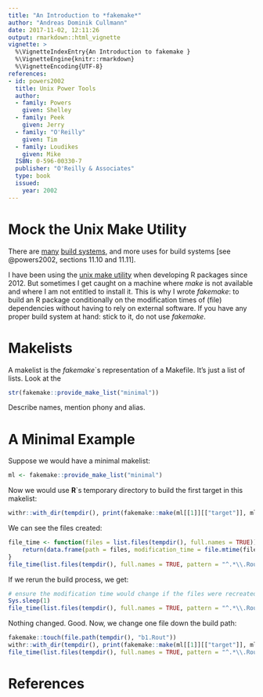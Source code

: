 ```yaml
---
title: "An Introduction to *fakemake*"
author: "Andreas Dominik Cullmann"
date: 2017-11-02, 12:11:26
output: rmarkdown::html_vignette
vignette: >
  %\VignetteIndexEntry{An Introduction to fakemake }
  %\VignetteEngine{knitr::rmarkdown}
  %\VignetteEncoding{UTF-8}
references:
- id: powers2002
  title: Unix Power Tools
  author:
  - family: Powers
    given: Shelley
  - family: Peek
    given: Jerry
  - family: "O'Reilly"
    given: Tim
  - family: Loudikes
    given: Mike
  ISBN: 0-596-00330-7
  publisher: "O'Reilly & Associates"
  type: book
  issued:
    year: 2002
---
```


# Mock the Unix Make Utility
There are 
[many](https://en.wikipedia.org/wiki/List_of_build_automation_software)
[build systems](https://en.wikipedia.org/wiki/Build_automation), 
and more uses for build systems [see @powers2002, sections 11.10 and 11.11].

I have been using the 
[unix make utility](https://en.wikipedia.org/wiki/Make_(software)) when 
developing R packages since 2012. But sometimes I get caught on a machine where 
*make* is not available and where I am not entitled to install it. 
This is why I wrote *fakemake*: to build an R package conditionally on the 
modification times of (file) dependencies without having to rely on external 
software. 
If you have any proper build system at hand: stick to it, do not use *fakemake*.

# Makelists
A makelist is the *fakemake*`s representation of a Makefile. 
It's just a list of lists. Look at the 
```r
str(fakemake::provide_make_list("minimal"))
```

Describe names, mention phony and alias.


# A Minimal Example
Suppose we would have a minimal makelist:
```r
ml <- fakemake::provide_make_list("minimal")
```
Now we would use **R**`s temporary directory to build the first target in this 
makelist:

```r
withr::with_dir(tempdir(), print(fakemake::make(ml[[1]][["target"]], ml)))
```
We can see the files created:
```r
file_time <- function(files = list.files(tempdir(), full.names = TRUE)) {
    return(data.frame(path = files, modification_time = file.mtime(files)))
}
file_time(list.files(tempdir(), full.names = TRUE, pattern = "^.*\\.Rout"))
```
If we rerun the build process, we get:

```r
# ensure the modification time would change if the files were recreated
Sys.sleep(1)
file_time(list.files(tempdir(), full.names = TRUE, pattern = "^.*\\.Rout"))
```
Nothing changed. Good.
Now, we change one file down the build path:
```r
fakemake::touch(file.path(tempdir(), "b1.Rout"))
withr::with_dir(tempdir(), print(fakemake::make(ml[[1]][["target"]], ml)))
file_time(list.files(tempdir(), full.names = TRUE, pattern = "^.*\\.Rout"))
```

# References
